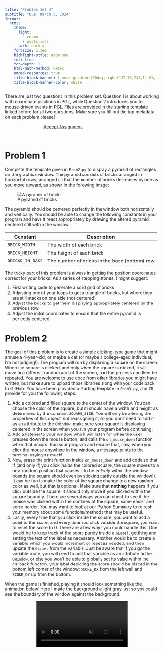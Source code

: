```yaml
---
title: "Problem Set 4"
subtitle: "Due: March 5, 2024"
format:
  html:
    theme:
      light: 
        - cosmo
        - psets.scss
      dark: darkly
    fontsize: 1.2em
    highlight-style: atom-one
    toc: true
    toc-depth: 2
    html-math-method: katex
    embed-resources: true
    title-block-banner: linear-gradient(90deg, rgba(117,76,245,1) 0%, rgba(0,212,255,1) 100%)
    title-block-banner-color: white
---
```


There are just two questions in this problem set. Question 1 is about working with coordinate positions in PGL, while Question 2 introduces you to mouse-driven events in PGL. Files are provided in the starting template linked before for all two questions. Make sure you fill out the top metadata on each problem please!

```{=html}
<a href='https://classroom.github.com/a/0OYceYII' target="_blank" class="btn btn-info" style='margin:auto; display: block; width:50%;'>Accept Assignment</a>
```
<br>
<!--
# Problem 1
While printing content or inputing content from the terminal is functional, often times you want to have more control over graphical elements in your program. To accomplish such tasks, we are using the PGL library in class this semester. To get you started in a very simple manner, in this problem you will just need to draw a pretty picture of whatever you might like. A few qualifications though to get full points:
- It must be a coherent picture. No purely abtract art comprised of random shapes.
- You must use multiple colors.
- You must use multiple types of `GObject`s (ovals, rectangles, lines, etc)
- You must define at least one function responsible for grouping together several graphical primitives to form a compound object. For instance, a function to draw a tree, where the function handles creating both the trunk and leaves. Or a function to draw a cloud by grouping together several circles. In order to add the graphical primitives to your window, you'll need to pass the `GWindow` object into your function, as well as the desired location of the object. So, for instance, if I defined a function called `draw_tree`, it should be able to call it as:
  ```python
  draw_tree(gw, 100,300)
  ```
  to draw a tree in the `gw` window at the location x=100, y=300.
- You must practice decomposition to group related parts of your image together, and include good documentation describing what part of the image different parts of your code are responsible for.
- You must use a loop to draw some repeating portion of your image.
- You must title your masterpiece at the top or bottom using a `GLabel` centered _horizontally_ within the window.
If you need a list of named colors in PGL, it is the same as the named CSS colors from web development, which you can find [here](https://css-tricks.com/snippets/css/named-colors-and-hex-equivalents/). Or you can use something like a [color picker](https://www.webfx.com/web-design/color-picker/) to get the hexadecimal string for a color (which should start with a `#` symbol), and provide that string directly to the `set_color` method.
As a bit of an example, below is my creation, which uses purely lines, circles, rectangles, and a label:
![Example Image](./images/Sailboat.png)

-->

# Problem 1
Complete the template given in `Prob2.py` to display a pyramid of rectangles on the graphics window. The pyramid consists of bricks arranged in horizontal rows, arranged so that the number of bricks decreases by one as you move upward, as shown in the following image:

![A pyramid of bricks](./images/pyramid.png)

The pyramid should be centered perfectly in the window both horizontally and vertically. You should be able to change the following constants in your program and have it react appropriately by drawing the altered pyramid centered still within the window.

| Constant         | Description                                   |
|------------------|-----------------------------------------------|
| `BRICK_WIDTH`    | The width of each brick                       |
| `BRICK_HEIGHT`   | The height of each brick                      |
| `BRICKS_IN_BASE` | The number of bricks in the base (bottom) row |

:::{.alert .alert-success}
The tricky part of this problem is always in getting the position coordinates correct for your bricks. As a series of stepping stones, I might suggest:

#. First writing code to generate a solid grid of bricks
#. Adjusting one of your loops to get a triangle of bricks, but where they are still stacks on one side (not centered)
#. Adjust the bricks to get them displaying appropriately centered on the previous row
#. Adjust the initial coordinates to ensure that the entire pyramid is perfectly centered
:::


# Problem 2
The goal of this problem is to create a simple clicking-type game that might amuse a 4-year-old, or maybe a cat (or maybe a college-aged individual, I'm not judging!). The program will run by displaying a square on the screen. When the square is clicked, and only when the square is clicked, it will move to a different random part of the screen, and the process can then be repeated. You are welcome to use code from other libraries you might have written, but make sure to upload those libraries along with your code back to GitHub. You have been provided a starting template in `Prob3.py`, and I'll provide for you the following steps:

#. Add a colored and filled square to the center of the window. You can choose the color of the square, but iti should have a width and height as determined by the constant `SQUARE_SIZE`. You will only be altering the properties of this object, _not_ reassigning it, so you don't need to add it as an attribute to the `GWindow`. make sure your square is displaying centered in the screen when you run your program before continuing.
#. Add a listener to your window which will listen for when the user presses down the mouse button, and calls the `on_mouse_down` function when that occurs. Run your program and ensure that, now, when you click the mouse anywhere in the window, a message prints to the terminal saying as much!
#. Now, erase the print function inside `on_mouse_down` and add code so that if (and only if) you click _inside_ the colored square, the square moves to a new random position that causes it to be _entirely_ within the window bounds (no square should even by sticking partly outside the window!). It can be fun to make the color of the square change to a new random color as well, but that is optional. Make sure that **nothing** happens if you click outside the square: it should only move if you clicked within the square boundry. There are several ways you can check to see if the mouse was clicked within the confines of the square, some easier and some harder. You may want to look at our Python Summary to refresh your memory about some functions/methods that may be useful.
#. Lastly, every time that you click inside the square, you want to add a point to the score, and every time you click outside the square, you want to reset the score to 0. There are a few ways you could handle this. One would be to keep track of the score purely inside a `GLabel`, getthing and setting the text of the label as necessary. Another would be to create a variable which you would increment or reset as needed, and then update the `GLabel` from the variable. Just be aware that if you go the variable route, you will need to add that variable as an attribute to the `GWindow`, or else you won't be able to globally set its value within the callback function. your label depicting the score should be placed in the bottom left corner of the window: `SCORE_DX` from the left wall and `SCORE_DY` up from the bottom.

When the game is finished, playing it should look something like the animation below! Here I made the background a light gray just so you could see the boundary of the window against the background.

<div style='margin:auto; width: fit-content;'>
<video autoplay muted loop src='./images/ClickyAction.webm'></video>
</div>
